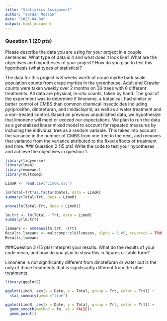 ```yaml
---
title: "Statistics Assignment"
author: "Jordan Melson"
date: "2023-04-04"
output: html_document
---
```

### Question 1 (20 pts)
Please describe the data you are using for your project in a couple sentences. What type of data is
it and what does it look like? What are the objectives and hypotheses of your project? How do
you plan to test this hypothesis (what types of statistics)?

The data for this project is 8 weeks worth of crape myrtle bark scale population counts from crape myrtles in the greenhouse. Adult and Crawler counts were taken weekly over 2 months on 36 trees with 6 different treatments. All data are physical, in-situ counts, taken by hand. The goal of the experiment was to determine if limonene, a botanical, had similar or better control of CMBS than common chemical insecticides including pyriproxifen, dinotefuran, and imidacloprid, as well as a water treatment and a non-treated control. Based on previous unpublished data, we hypothesize that limonene will meet or exceed our expectations. We plan to run the data as a generalized linear mixed model to account for repeated measures by including the individual tree as a random variable. This takes into account the variance in the number of CMBS from one tree to the next, and removes that variance from the variance attributed to the fixed effects of treatment and time.
### Question 2 (15 pts)
Write the code to test your hypotheses and achieve the objectives in question 1.
```r
library(tidyverse)
library(lme4)
library(emmeans)
library(multcomp)

LimoR <- read.csv('LimoR.csv')

lm(Total~Trt*as.factor(Date), data = LimoR)
summary(Total~Trt, data = LimoR)

anova(lm(Total~Trt, data = LimoR))

lm.trt <- lm(Total ~ Trt, data = LimoR)
summary(lm.trt)

lsmeans <- emmeans(lm.trt, ~Trt)
Results_lsmeans <- multcomp::cld(lsmeans, alpha = 0.05, reversed = TRUE, details = TRUE)
Results_lsmeans
```

###Question 3 (15 pts)
Interpret your results. What do the results of your code mean, and how do you plan to show this
in figures or table form?

Limonene is not significantly different from dinotefuran or water but is the only of those treatments that is significantly different from the other treatments.
```r
library(ggplot2)

ggplot(LimoR, aes(x = Date, y = Total, group = Trt, color = Trt)) +
  stat_summary(geom ="line")

ggplot(LimoR, aes(x = Date, y = Total, group = Trt, color = Trt)) +
  geom_smooth(method = lm, se = FALSE)+
  geom_point()

```
